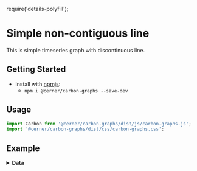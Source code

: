 require('details-polyfill');

# Simple non-contiguous line

This is simple timeseries graph with discontinuous line.

## Getting Started

- Install with [npmjs](https://www.npmjs.com):
  - `npm i @cerner/carbon-graphs --save-dev`

## Usage
``` js
import Carbon from '@cerner/carbon-graphs/dist/js/carbon-graphs.js';
import '@cerner/carbon-graphs/dist/css/carbon-graphs.css';
```

## Example
<LineGraph />

<details>
<summary style={{fontSize: 24 }}>
<b>Data</b>
</summary>

### Graph Config object
<GraphConfig />

### Data object
<DataObject />
</details>
